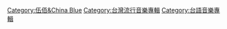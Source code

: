 [[Category:伍佰&China_Blue|Category:伍佰&China Blue]]
[[Category:台灣流行音樂專輯|Category:台灣流行音樂專輯]]
[[Category:台語音樂專輯|Category:台語音樂專輯]]